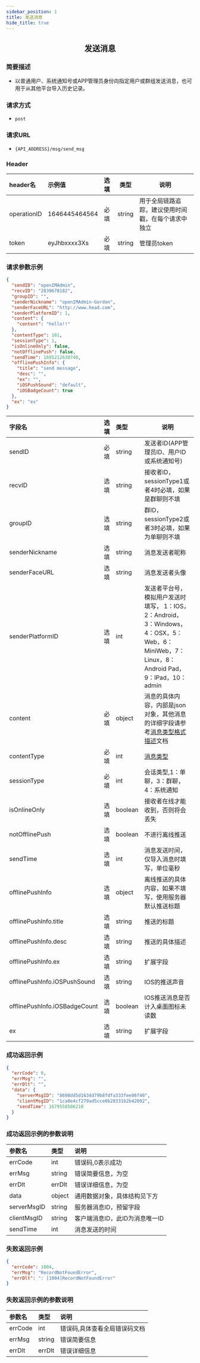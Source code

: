 ```yaml
---
sidebar_position: 1
title: 发送消息
hide_title: true
---
```


<center>

## 发送消息

</center>

### 简要描述
- 以普通用户、系统通知号或APP管理员身份向指定用户或群组发送消息，也可用于从其他平台导入历史记录。

### 请求方式

- `post` 
### 请求URL
- `{API_ADDRESS}/msg/send_msg` 


### Header
|header名|示例值|选填|类型|说明|
|:----    |:-------    |:--- |---|------      |
|operationID|1646445464564|必填|string|用于全局链路追踪，建议使用时间戳，在每个请求中独立|
|token|eyJhbxxxx3Xs|必填|string|管理员token|


### 请求参数示例


```json
{
  "sendID": "openIMAdmin",
  "recvID": "2839678182",
  "groupID": "",
  "senderNickname": "openIMAdmin-Gordon",
  "senderFaceURL": "http://www.head.com",
  "senderPlatformID": 1,
  "content": {
    "content": "hello!!"
  },
  "contentType": 101,
  "sessionType": 1,
  "isOnlineOnly": false,
  "notOfflinePush": false,
  "sendTime": 1695212630740,
  "offlinePushInfo": {
    "title": "send message",
    "desc": "",
    "ex": "",
    "iOSPushSound": "default",
    "iOSBadgeCount": true
  },
  "ex": "ex"
}
```
|字段名|选填|类型|说明|
|:----    |:-------    |:--- |---|
|sendID|必填|string|发送者ID(APP管理员ID、用户ID或系统通知号)|
|recvID|选填|string|接收者ID，sessionType1或者4时必填，如果是群聊则不填|
|groupID|选填|string|群ID，sessionType2或者3时必填，如果为单聊则不填|
|senderNickname|选填|string|消息发送者昵称|
|senderFaceURL|选填|string|消息发送者头像|
|senderPlatformID|选填|int|发送者平台号，模拟用户发送时填写， 1：IOS，2：Android，3：Windows，4：OSX，5：Web，6：MiniWeb，7：Linux，8：Android Pad，9：IPad，10：admin|
|content|必填|object|消息的具体内容，内部是json 对象，其他消息的详细字段请参考[消息类型格式描述](docs/restapi/contentDescription.mdx)文档|
|contentType|必填|int|[消息类型](docs/restapi/contentDescription.mdx)|
|sessionType|必填|int|会话类型,1：单聊，3：群聊，4：系统通知|
|isOnlineOnly|选填|boolean|接收者在线才能收到，否则将会丢失|
|notOfflinePush|选填|boolean|不进行离线推送|
|sendTime|选填|int|消息发送时间，仅导入消息时填写，单位毫秒|
|offlinePushInfo|选填|object|离线推送的具体内容，如果不填写，使用服务器默认推送标题|
|offlinePushInfo.title|选填|string|推送的标题|
|offlinePushInfo.desc|选填|string|推送的具体描述|
|offlinePushInfo.ex|选填|string|扩展字段|
|offlinePushInfo.iOSPushSound|选填|string|IOS的推送声音|
|offlinePushInfo.iOSBadgeCount|选填|boolean|IOS推送消息是否计入桌面图标未读数|
|ex|选填|string|扩展字段|
### 成功返回示例


```json
{
  "errCode": 0,
  "errMsg": "",
  "errDlt": "",
  "data": {
    "serverMsgID": "8698dd5d163dd79b8fdfa333fee06f40",
    "clientMsgID": "1ca0e4cf279ad5cce6b28331b2b42092",
    "sendTime": 1679558586210
  }
}
```
### 成功返回示例的参数说明


|参数名|类型|说明|
|:----    |:-------    |:--- |
|errCode|int|错误码,0表示成功|
|errMsg|string|错误简要信息，为空|
|errDlt|errDlt|错误详细信息，为空|
|data|object|通用数据对象，具体结构见下方|
|serverMsgID|string|服务器消息ID，预留字段|
|clientMsgID|string|客户端消息ID，此ID为消息唯一ID|
|sendTime|int|消息发送的时间|
### 失败返回示例


```json
{
  "errCode": 1004,
  "errMsg": "RecordNotFoundError",
  "errDlt": ": [1004]RecordNotFoundError"
}
```
### 失败返回示例的参数说明


|参数名|类型|说明|
|:----    |:-------    |:--- |
|errCode|int|错误码,具体查看全局错误码文档|
|errMsg|string|错误简要信息|
|errDlt|errDlt|错误详细信息|
